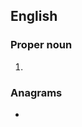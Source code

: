 {{also|cept|'cept}}
==English==

===Proper noun===
{{en-proper noun}}

# {{initialism of|{{w|Conference of European Posts and Telegraphs}}|lang=en}}

===Anagrams===
* {{anagrams|en|a=cept|CETP}}